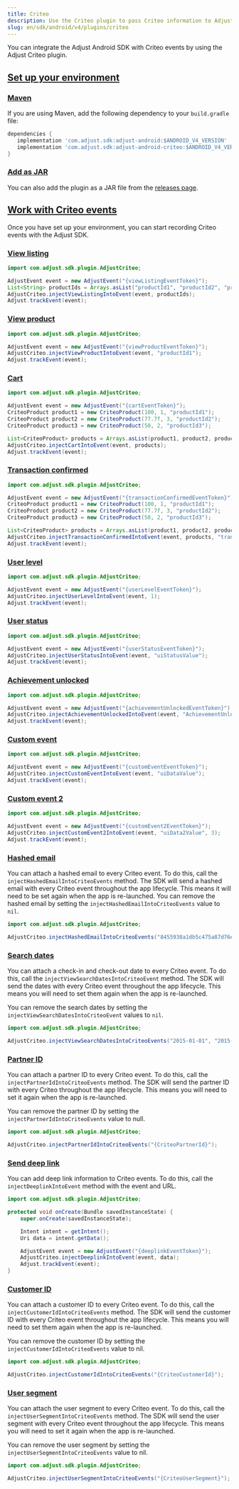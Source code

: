 ```yaml
---
title: Criteo
description: Use the Criteo plugin to pass Criteo information to Adjust.
slug: en/sdk/android/v4/plugins/criteo
---
```


You can integrate the Adjust Android SDK with Criteo events by using the Adjust Criteo plugin.

## [Set up your environment](set-up-your-environment)

### [Maven](maven)

If you are using Maven, add the following dependency to your `build.gradle` file:

<CodeBlock title="build.gradle">

```groovy
dependencies {
   implementation 'com.adjust.sdk:adjust-android:$ANDROID_V4_VERSION'
   implementation 'com.adjust.sdk:adjust-android-criteo:$ANDROID_V4_VERSION'
}

```

</CodeBlock>

### [Add as JAR](add-as-jar)

You can also add the plugin as a JAR file from the [releases page](https://github.com/adjust/android_sdk/releases).

## [Work with Criteo events](work-with-criteo-events)

Once you have set up your environment, you can start recording Criteo events with the Adjust SDK.

### [View listing](view-listing)

```java
import com.adjust.sdk.plugin.AdjustCriteo;

AdjustEvent event = new AdjustEvent("{viewListingEventToken}");
List<String> productIds = Arrays.asList("productId1", "productId2", "productId3");
AdjustCriteo.injectViewListingIntoEvent(event, productIds);
Adjust.trackEvent(event);
```

### [View product](view-product)

```java
import com.adjust.sdk.plugin.AdjustCriteo;

AdjustEvent event = new AdjustEvent("{viewProductEventToken}");
AdjustCriteo.injectViewProductIntoEvent(event, "productId1");
Adjust.trackEvent(event);
```

### [Cart](cart)

```java
import com.adjust.sdk.plugin.AdjustCriteo;

AdjustEvent event = new AdjustEvent("{cartEventToken}");
CriteoProduct product1 = new CriteoProduct(100, 1, "productId1");
CriteoProduct product2 = new CriteoProduct(77.7f, 3, "productId2");
CriteoProduct product3 = new CriteoProduct(50, 2, "productId3");

List<CriteoProduct> products = Arrays.asList(product1, product2, product3);
AdjustCriteo.injectCartIntoEvent(event, products);
Adjust.trackEvent(event);
```

### [Transaction confirmed](transaction-confirmed)

```java
import com.adjust.sdk.plugin.AdjustCriteo;

AdjustEvent event = new AdjustEvent("{transactionConfirmedEventToken}");
CriteoProduct product1 = new CriteoProduct(100, 1, "productId1");
CriteoProduct product2 = new CriteoProduct(77.7f, 3, "productId2");
CriteoProduct product3 = new CriteoProduct(50, 2, "productId3");

List<CriteoProduct> products = Arrays.asList(product1, product2, product3);
AdjustCriteo.injectTransactionConfirmedIntoEvent(event, products, "transactionId", "newCustomerId");
Adjust.trackEvent(event);
```

### [User level](user-level)

```java
import com.adjust.sdk.plugin.AdjustCriteo;

AdjustEvent event = new AdjustEvent("{userLevelEventToken}");
AdjustCriteo.injectUserLevelIntoEvent(event, 1);
Adjust.trackEvent(event);
```

### [User status](user-status)

```java
import com.adjust.sdk.plugin.AdjustCriteo;

AdjustEvent event = new AdjustEvent("{userStatusEventToken}");
AdjustCriteo.injectUserStatusIntoEvent(event, "uiStatusValue");
Adjust.trackEvent(event);
```

### [Achievement unlocked](achievement-unlocked)

```java
import com.adjust.sdk.plugin.AdjustCriteo;

AdjustEvent event = new AdjustEvent("{achievementUnlockedEventToken}");
AdjustCriteo.injectAchievementUnlockedIntoEvent(event, "AchievementUnlocked");
Adjust.trackEvent(event);
```

### [Custom event](custom-event)

```java
import com.adjust.sdk.plugin.AdjustCriteo;

AdjustEvent event = new AdjustEvent("{customEventEventToken}");
AdjustCriteo.injectCustomEventIntoEvent(event, "uiDataValue");
Adjust.trackEvent(event);
```

### [Custom event 2](custom-event-2)

```java
import com.adjust.sdk.plugin.AdjustCriteo;

AdjustEvent event = new AdjustEvent("{customEvent2EventToken}");
AdjustCriteo.injectCustomEvent2IntoEvent(event, "uiData2Value", 3);
Adjust.trackEvent(event);
```

### [Hashed email](hashed-email)

You can attach a hashed email to every Criteo event. To do this, call the `injectHashedEmailIntoCriteoEvents` method. The SDK will send a hashed email with every Criteo event throughout the app lifecycle. This means it will need to be set again when the app is re-launched. You can remove the hashed email by setting the `injectHashedEmailIntoCriteoEvents` value to `nil`.

```java
import com.adjust.sdk.plugin.AdjustCriteo;

AdjustCriteo.injectHashedEmailIntoCriteoEvents("8455938a1db5c475a87d76edacb6284e");
```

### [Search dates](search-dates)

You can attach a check-in and check-out date to every Criteo event. To do this, call the `injectViewSearchDatesIntoCriteoEvent` method. The SDK will send the dates with every Criteo event throughout the app lifecycle. This means you will need to set them again when the app is re-launched.

You can remove the search dates by setting the `injectViewSearchDatesIntoCriteoEvent` values to `nil`.

```java
import com.adjust.sdk.plugin.AdjustCriteo;

AdjustCriteo.injectViewSearchDatesIntoCriteoEvents("2015-01-01", "2015-01-07");
```

### [Partner ID](partner-id)

You can attach a partner ID to every Criteo event. To do this, call the `injectPartnerIdIntoCriteoEvents` method. The SDK will send the partner ID with every Criteo throughout the app lifecycle. This means you will need to set it again when the app is re-launched.

You can remove the partner ID by setting the `injectPartnerIdIntoCriteoEvents` value to null.

```java
import com.adjust.sdk.plugin.AdjustCriteo;

AdjustCriteo.injectPartnerIdIntoCriteoEvents("{CriteoPartnerId}");
```

### [Send deep link](send-deep-link)

You can add deep link information to Criteo events. To do this, call the `injectDeeplinkIntoEvent` method with the event and URL.

```java
import com.adjust.sdk.plugin.AdjustCriteo;

protected void onCreate(Bundle savedInstanceState) {
    super.onCreate(savedInstanceState);

    Intent intent = getIntent();
    Uri data = intent.getData();

    AdjustEvent event = new AdjustEvent("{deeplinkEventToken}");
    AdjustCriteo.injectDeeplinkIntoEvent(event, data);
    Adjust.trackEvent(event);
}
```

### [Customer ID](customer-id)

You can attach a customer ID to every Criteo event. To do this, call the `injectCustomerIdIntoCriteoEvents` method. The SDK will send the customer ID with every Criteo event throughout the app lifecycle. This means you will need to set them again when the app is re-launched.

You can remove the customer ID by setting the `injectCustomerIdIntoCriteoEvents` value to nil.

```java
import com.adjust.sdk.plugin.AdjustCriteo;

AdjustCriteo.injectCustomerIdIntoCriteoEvents("{CriteoCustomerId}");
```

### [User segment](user-segment)

You can attach the user segment to every Criteo event. To do this, call the `injectUserSegmentIntoCriteoEvents` method. The SDK will send the user segment with every Criteo event throughout the app lifecycle. This means you will need to set it again when the app is re-launched.

You can remove the user segment by setting the `injectUserSegmentIntoCriteoEvents` value to nil.

```java
import com.adjust.sdk.plugin.AdjustCriteo;

AdjustCriteo.injectUserSegmentIntoCriteoEvents("{CriteoUserSegment}");
```
